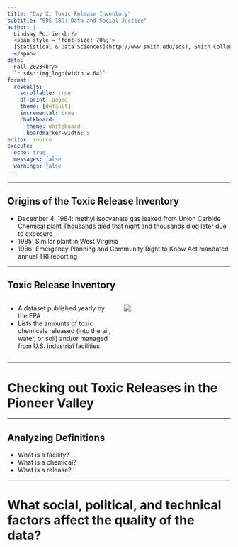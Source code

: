 ```yaml
---
title: "Day X: Toxic Release Inventory"
subtitle: "SDS 189: Data and Social Justice"
author: |
  Lindsay Poirier<br/>
  <span style = 'font-size: 70%;'>
  [Statistical & Data Sciences](http://www.smith.edu/sds), Smith College<br/>
  </span>
date: |
  Fall 2023<br/>
  `r sds::img_logo(width = 64)`
format: 
  revealjs:
    scrollable: true
    df-print: paged
    theme: [default]
    incremental: true
    chalkboard:
      theme: whiteboard
      boardmarker-width: 5
editor: source
execute:
  echo: true
  messages: false
  warnings: false
---
```


------------------------------------------------------------------------

## Origins of the Toxic Release Inventory

-   December 4, 1984: methyl isocyanate gas leaked from Union Carbide Chemical plant
Thousands died that night and thousands died later due to exposure
-   1985: Similar plant in West Virginia
-   1986: Emergency Planning and Community Right to Know Act mandated annual TRI reporting

-----------

## Toxic Release Inventory

::: {.columns}

::: {.column width="50%"}

-   A dataset published yearly by the EPA 
-   Lists the amounts of toxic chemicals released (into the air, water, or soil) and/or managed from U.S. industrial facilities


:::

::: {.column width="50%"}

![](https://www.epa.gov/sites/production/files/2013-06/trimockup.jpg)
:::
:::

-----------------

# Checking out Toxic Releases in the Pioneer Valley

------------------------------------------------------------------------
 
## Analyzing Definitions

- What is a facility?
- What is a chemical?
- What is a release?


-----------------------------------------------------

# What social, political, and technical factors affect the quality of the data?

